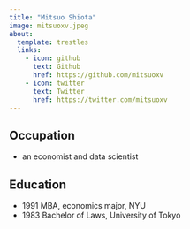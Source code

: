 ```yaml
---
title: "Mitsuo Shiota"
image: mitsuoxv.jpeg
about:
  template: trestles
  links:
    - icon: github
      text: Github
      href: https://github.com/mitsuoxv
    - icon: twitter
      text: Twitter
      href: https://twitter.com/mitsuoxv
---
```


## Occupation

* an economist and data scientist

## Education

* 1991 MBA, economics major, NYU
* 1983 Bachelor of Laws, University of Tokyo

